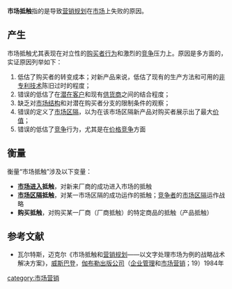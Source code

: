 '''市场抵触'''指的是导致[[营销规划|营销规划]]在[[市场|市场]]上失败的原因。

==产生==
市场抵触尤其表现在对立性的[[购买者行为|购买者行为]]和激烈的[[竞争|竞争]]压力上。原因是多方面的，实证原因列举如下：
#低估了购买者的转变成本；对新产品来说，低估了现有的生产方法和可用的[[非专利技术|非专利技术]]陈旧过时的程度；
#错误的低估了在[[潜在客户|潜在客户]]和现有[[供货商|供货商]]之间的结合程度；
#缺乏对[[市场结构|市场结构]]和对潜在购买者分支的限制条件的观察；
#错误的定义了[[市场区隔|市场区隔]]，以为在该市场区隔新产品对购买者展示出了最大[[价值|价值]]；
#错误的低估了[[竞争|竞争]]行为，尤其是在[[价格竞争|价格竞争]]方面

==衡量==
衡量“市场抵触”涉及以下变量：
*'''[[市场进入|市场进入]]抵触'''，对新来厂商的成功进入市场的抵触
*'''[[市场区隔|市场区隔]]抵触'''，对某一市场区隔的成功运作的抵触；[[竞争者|竞争者]]的[[市场区隔|市场区隔]]运作战略
*'''购买抵触'''，对购买某一厂商（厂商抵触）的特定商品的抵触（产品抵触）

==参考文献==
*瓦尔特斯，迈克尔《市场抵触和[[营销规划|营销规划]]——以文字处理市场为例的战略战术解决方案》，[[威斯巴登|威斯巴登]]，[[伽布勒出版公司|伽布勒出版公司]]（[[企业管理|企业管理]]和[[市场营销|市场营销]]；19）1984年
{{Marketing-stub}}
[[category:市场营销|category:市场营销]]